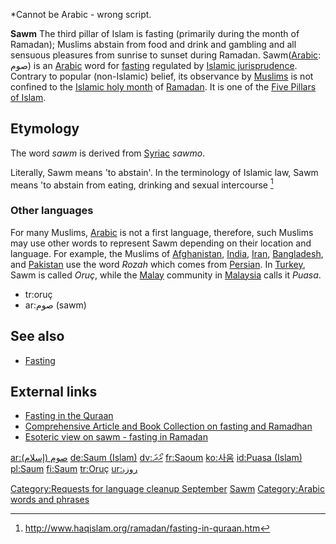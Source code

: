 {{nolanguage/box}}
[[Category:Requests for language cleanup September]]*Cannot be Arabic - wrong script.

{{cleanup|bit of a mess}}
'''Sawm''' The third pillar of Islam is fasting (primarily during the month of Ramadan); Muslims abstain from food and drink and gambling and all sensuous pleasures from sunrise to sunset during Ramadan. Sawm([[Arabic]]: صوم) is an [[Arabic language|Arabic]] word for [[fasting]] regulated by [[Islamic jurisprudence]]. Contrary to popular (non-Islamic) belief, its observance by [[Muslim]]s is not confined to the [[Islamic holy month]] of [[Ramadan]]. It is one of the [[Five Pillars of Islam]].

==Etymology==
The word ''sawm'' is derived from [[Syriac language|Syriac]] ''sawmo''.{{Fact|date=January 2007}}

Literally, Sawm means 'to abstain'. In the terminology of Islamic law, Sawm means 'to abstain from eating, drinking and sexual intercourse <ref>http://www.haqislam.org/ramadan/fasting-in-quraan.htm</ref>

===Other languages===
For many Muslims, [[Arabic]] is not a first language, therefore, such Muslims may use other words to represent Sawm depending on their location and language. For example, the Muslims of [[Afghanistan]], [[India]], [[Iran]], [[Bangladesh]], and [[Pakistan]] use the word ''Rozah'' which comes from [[Persian language|Persian]]. In [[Turkey]], Sawm is called ''Oruç'', while the [[Malay]] community in [[Malaysia]] calls it ''Puasa''.

{{translations}}
*tr:oruç
*ar:صوم (sawm)

==See also==
* [[Fasting]]

==External links==
* [http://www.haqislam.org/ramadan/fasting-in-quraan.htm Fasting in the Quraan]
* [http://abdurrahman.org/ramadhan/index.html Comprehensive Article and Book Collection on fasting and Ramadhan]
* [http://www.islamfrominside.com/Pages/Articles/Fast%20until%20the%20night%20%28Ramadan%29.html Esoteric view on sawm - fasting in Ramadan]

{{Wikiquote}}
{{Wikipedia}}
[[Category:Sawm|Sawm]]
[[Category:Arabic words and phrases]]

[[ar:صوم (إسلام)]]
[[de:Saum (Islam)]]
[[dv:ރޯދަ]]
[[fr:Saoum]]
[[ko:사움]]
[[id:Puasa (Islam)]]
[[pl:Saum]]
[[fi:Saum]]
[[tr:Oruç]]
[[ur:روزہ]]